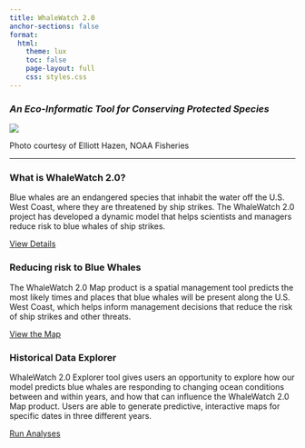 ```yaml
---
title: WhaleWatch 2.0
anchor-sections: false
format:
  html:
    theme: lux
    toc: false
    page-layout: full
    css: styles.css
---
```


### *An Eco-Informatic Tool for Conserving Protected Species*

::: {.whale-hero}
![](images/blue_whale.png){.hero-img}

<span class="image-caption">Photo courtesy of Elliott Hazen, NOAA Fisheries</span>
:::

---

::: {.whale-card-grid}

::: {.whale-card}
### What is WhaleWatch 2.0?
Blue whales are an endangered species that inhabit the water off the U.S. West Coast, where they are threatened by ship strikes. The WhaleWatch 2.0 project has developed a dynamic model that helps scientists and managers reduce risk to blue whales of ship strikes.

[View Details](about.qmd){.btn-noaa}
:::

::: {.whale-card}
### Reducing risk to Blue Whales
The WhaleWatch 2.0 Map product is a spatial management tool predicts the most likely times and places that blue whales will be present along the U.S. West Coast, which helps inform management decisions that reduce the risk of ship strikes and other threats.

[View the Map](products.qmd){.btn-noaa}
:::

::: {.whale-card}
### Historical Data Explorer
WhaleWatch 2.0 Explorer tool gives users an opportunity to explore how our model predicts blue whales are responding to changing ocean conditions between and within years, and how that can influence the WhaleWatch 2.0 Map product. Users are able to generate predictive, interactive maps for specific dates in three different years.

[Run Analyses](explorer.qmd){.btn-noaa}
:::

:::